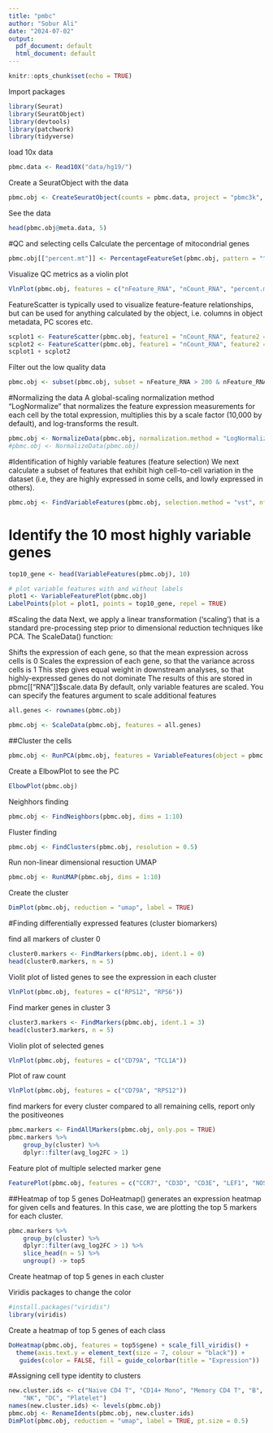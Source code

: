 ```yaml
---
title: "pmbc"
author: "Sobur Ali"
date: "2024-07-02"
output:
  pdf_document: default
  html_document: default
---
```


```r
knitr::opts_chunk$set(echo = TRUE)
```



Import packages
```r
library(Seurat)
library(SeuratObject)
library(devtools)
library(patchwork)
library(tidyverse)

```

load 10x data
```r
pbmc.data <- Read10X("data/hg19/")
```

Create a SeuratObject with the data
```r
pbmc.obj <- CreateSeuratObject(counts = pbmc.data, project = "pbmc3k", min.cells = 3, min.features = 200)
```

See the data
```r
head(pbmc.obj@meta.data, 5)
```
#QC and selecting cells
Calculate the percentage of mitocondrial genes
```r
pbmc.obj[["percent.mt"]] <- PercentageFeatureSet(pbmc.obj, pattern = "^MT-")
```

Visualize QC metrics as a violin plot
```r
VlnPlot(pbmc.obj, features = c("nFeature_RNA", "nCount_RNA", "percent.mt"), ncol = 3)
```

FeatureScatter is typically used to visualize feature-feature relationships, but can be used
for anything calculated by the object, i.e. columns in object metadata, PC scores etc.
```r

scplot1 <- FeatureScatter(pbmc.obj, feature1 = "nCount_RNA", feature2 = "percent.mt")
scplot2 <- FeatureScatter(pbmc.obj, feature1 = "nCount_RNA", feature2 = "nFeature_RNA")
scplot1 + scplot2
```

Filter out the low quality data
```r
pbmc.obj <- subset(pbmc.obj, subset = nFeature_RNA > 200 & nFeature_RNA < 2500 & percent.mt < 5)
```

#Normalizing the data
A global-scaling normalization method “LogNormalize” that normalizes the feature expression measurements for each cell by the total expression, multiplies this by a scale factor (10,000 by default), and log-transforms the result.

```r
pbmc.obj <- NormalizeData(pbmc.obj, normalization.method = "LogNormalize", scale.factor = 10000)
#pbmc.obj <- NormalizeData(pbmc.obj)
```
#Identification of highly variable features (feature selection)
We next calculate a subset of features that exhibit high cell-to-cell variation in the dataset (i.e, they are highly expressed in some cells, and lowly expressed in others).

```r
pbmc.obj <- FindVariableFeatures(pbmc.obj, selection.method = "vst", nfeatures = 2000)
```
# Identify the 10 most highly variable genes

```r


top10_gene <- head(VariableFeatures(pbmc.obj), 10)

```


```r
# plot variable features with and without labels
plot1 <- VariableFeaturePlot(pbmc.obj)
LabelPoints(plot = plot1, points = top10_gene, repel = TRUE)

```
#Scaling the data
Next, we apply a linear transformation (‘scaling’) that is a standard pre-processing step prior to dimensional reduction techniques like PCA. The ScaleData() function:

Shifts the expression of each gene, so that the mean expression across cells is 0
Scales the expression of each gene, so that the variance across cells is 1
This step gives equal weight in downstream analyses, so that highly-expressed genes do not dominate
The results of this are stored in pbmc[["RNA"]]$scale.data
By default, only variable features are scaled.
You can specify the features argument to scale additional features

```r
all.genes <- rownames(pbmc.obj)
```


```r
pbmc.obj <- ScaleData(pbmc.obj, features = all.genes)
```
##Cluster the cells
```r
pbmc.obj <- RunPCA(pbmc.obj, features = VariableFeatures(object = pbmc.obj))
```

Create a ElbowPlot to see the PC
```r
ElbowPlot(pbmc.obj)
```

Neighhors finding
```r
pbmc.obj <- FindNeighbors(pbmc.obj, dims = 1:10)
```
Fluster finding

```r
pbmc.obj <- FindClusters(pbmc.obj, resolution = 0.5)
```
Run non-linear dimensional resuction UMAP

```r
pbmc.obj <- RunUMAP(pbmc.obj, dims = 1:10)
```

Create the cluster 
```r
DimPlot(pbmc.obj, reduction = "umap", label = TRUE)
```
#Finding differentially expressed features (cluster biomarkers)

find all markers of cluster 0

```r
cluster0.markers <- FindMarkers(pbmc.obj, ident.1 = 0)
head(cluster0.markers, n = 5)
```
Violit plot of listed genes to see the expression in each cluster
```r
VlnPlot(pbmc.obj, features = c("RPS12", "RPS6"))
```
Find marker genes in cluster 3
```r
cluster3.markers <- FindMarkers(pbmc.obj, ident.1 = 3)
head(cluster3.markers, n = 5)
```
Violin plot of selected genes
```r
VlnPlot(pbmc.obj, features = c("CD79A", "TCL1A"))
```
Plot of raw count

```r
VlnPlot(pbmc.obj, features = c("CD79A", "RPS12"))
```



find markers for every cluster compared to all remaining cells, report only the positiveones

```r
pbmc.markers <- FindAllMarkers(pbmc.obj, only.pos = TRUE)
pbmc.markers %>%
    group_by(cluster) %>%
    dplyr::filter(avg_log2FC > 1)
```
Feature plot of multiple selected marker gene
```r
FeaturePlot(pbmc.obj, features = c("CCR7", "CD3D", "CD3E", "LEF1", "NOSIP", "PIK3IP1", "PRKCQ-AS1", "FHIT", "MAL"))
```


##Heatmap of top 5 genes
DoHeatmap() generates an expression heatmap for given cells and features. In this case, we are plotting the top 5 markers for each cluster.


```r
pbmc.markers %>%
    group_by(cluster) %>%
    dplyr::filter(avg_log2FC > 1) %>%
    slice_head(n = 5) %>%
    ungroup() -> top5
```


Create heatmap of top 5 genes in each cluster

Viridis packages to change the color 
```r
#install.packages("viridis")
library(viridis)
```

Create a heatmap of top 5 genes of each class
```r
DoHeatmap(pbmc.obj, features = top5$gene) + scale_fill_viridis() +
  theme(axis.text.y = element_text(size = 7, colour = "black")) +
   guides(color = FALSE, fill = guide_colorbar(title = "Expression"))
```


#Assigning cell type identity to clusters

```r
new.cluster.ids <- c("Naive CD4 T", "CD14+ Mono", "Memory CD4 T", "B", "CD8 T", "FCGR3A+ Mono",
    "NK", "DC", "Platelet")
names(new.cluster.ids) <- levels(pbmc.obj)
pbmc.obj <- RenameIdents(pbmc.obj, new.cluster.ids)
DimPlot(pbmc.obj, reduction = "umap", label = TRUE, pt.size = 0.5)
```


